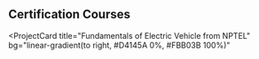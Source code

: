## Certification Courses

<ProjectCard
  title="Fundamentals of Electric Vehicle from NPTEL"
  bg="linear-gradient(to right, #D4145A 0%, #FBB03B 100%)"
> 
</ProjectCard>
<ProjectCard
  title="Renewable Energy and Energy Storage: Targets, Benefits, and Challenges from IEEE Iran section"
  bg="linear-gradient(to right, #662D8C 0%, #ED1E79 100%)"
>  
</ProjectCard>
<ProjectCard
  title="Wireless AI: A New Sixth Sense to Deciphering our World from IEEE Iran section"
  bg="linear-gradient(to right, #009245 0%, #FCEE21 100%)"
> 
</ProjectCard>
<ProjectCard
  title="PLC and SCADA from IDTR Jamshedpur"
  bg="linear-gradient(to right, #009245 0%, #FCEE21 100%)"
> 
</ProjectCard>